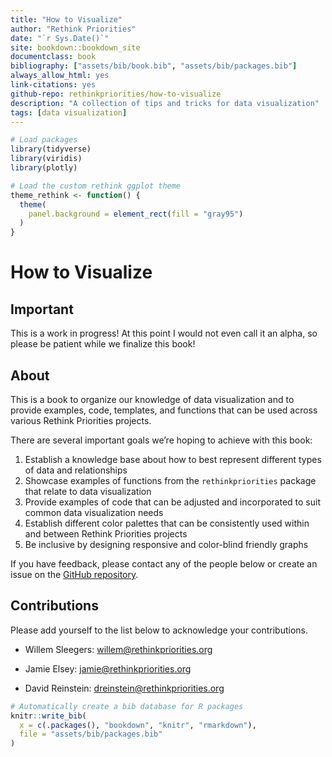 ```yaml
---
title: "How to Visualize"
author: "Rethink Priorities"
date: "`r Sys.Date()`"
site: bookdown::bookdown_site
documentclass: book
bibliography: ["assets/bib/book.bib", "assets/bib/packages.bib"]
always_allow_html: yes
link-citations: yes
github-repo: rethinkpriorities/how-to-visualize
description: "A collection of tips and tricks for data visualization"
tags: [data visualization]
---
```


```r
# Load packages
library(tidyverse)
library(viridis)
library(plotly)

# Load the custom rethink ggplot theme
theme_rethink <- function() {
  theme(
    panel.background = element_rect(fill = "gray95")
  )
}
```

# How to Visualize {-}

## Important {-}

This is a work in progress! At this point I would not even call it an alpha, so please be patient while we finalize this book!

## About {-}

This is a book to organize our knowledge of data visualization and to provide examples, code, templates, and functions that can be used across various Rethink Priorities projects.

There are several important goals we're hoping to achieve with this book:

1. Establish a knowledge base about how to best represent different types of data and relationships
2. Showcase examples of functions from the `rethinkpriorities` package that relate to data visualization
3. Provide examples of code that can be adjusted and incorporated to suit common data visualization needs
4. Establish different color palettes that can be consistently used within and between Rethink Priorities projects
5. Be inclusive by designing responsive and color-blind friendly graphs

If you have feedback, please contact any of the people below or create an issue
on the [GitHub repository](https://github.com/rethinkpriorities/how-to-visualize/issues).

## Contributions {-}

Please add yourself to the list below to acknowledge your contributions.

- Willem Sleegers: [willem@rethinkpriorities.org](mailto:willem@rethinkpriorities.org)

- Jamie Elsey:
[jamie@rethinkpriorities.org](mailto:jamie@rethinkpriorities.org)

- David Reinstein: [dreinstein@rethinkpriorities.org](mailto:dreinstein@rethinkpriorities.org)


```r
# Automatically create a bib database for R packages
knitr::write_bib(
  x = c(.packages(), "bookdown", "knitr", "rmarkdown"),
  file = "assets/bib/packages.bib"
)
```
